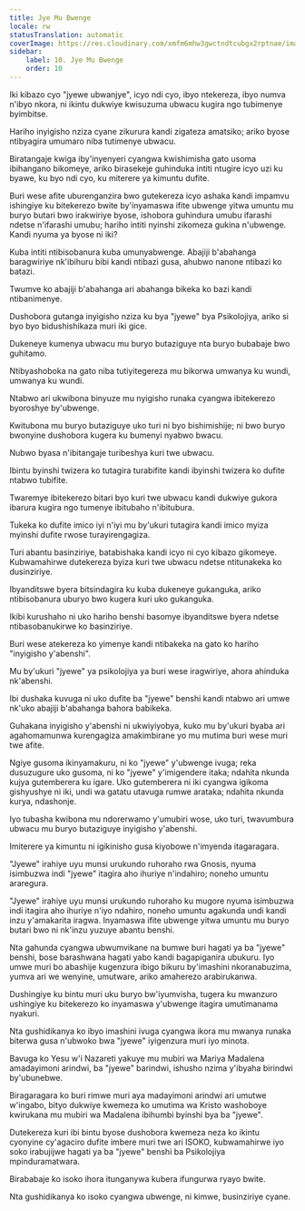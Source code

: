 ```yaml
---
title: Jye Mu Bwenge
locale: rw
statusTranslation: automatic
coverImage: https://res.cloudinary.com/xmfm6mhw3gwctndtcubgx2rptnae/image/upload/v1741354419/small_cover_la_gran_rebelion_28716e29d2.webp
sidebar:
    label: 10. Jye Mu Bwenge
    order: 10
---
```

Iki kibazo cyo "jyewe ubwanjye", icyo ndi cyo, ibyo ntekereza, ibyo numva n'ibyo nkora, ni ikintu dukwiye kwisuzuma ubwacu kugira ngo tubimenye byimbitse.

Hariho inyigisho nziza cyane zikurura kandi zigateza amatsiko; ariko byose ntibyagira umumaro niba tutimenye ubwacu.

Biratangaje kwiga iby'inyenyeri cyangwa kwishimisha gato usoma ibihangano bikomeye, ariko birasekeje guhinduka intiti ntugire icyo uzi ku byawe, ku byo ndi cyo, ku miterere ya kimuntu dufite.

Buri wese afite uburenganzira bwo gutekereza icyo ashaka kandi impamvu ishingiye ku bitekerezo bwite by'inyamaswa ifite ubwenge yitwa umuntu mu buryo butari bwo irakwiriye byose, ishobora guhindura umubu ifarashi ndetse n'ifarashi umubu; hariho intiti nyinshi zikomeza gukina n'ubwenge. Kandi nyuma ya byose ni iki?

Kuba intiti ntibisobanura kuba umunyabwenge. Abajiji b'abahanga baragwiriye nk'ibihuru bibi kandi ntibazi gusa, ahubwo nanone ntibazi ko batazi.

Twumve ko abajiji b'abahanga ari abahanga bikeka ko bazi kandi ntibanimenye.

Dushobora gutanga inyigisho nziza ku bya "jyewe" bya Psikolojiya, ariko si byo byo bidushishikaza muri iki gice.

Dukeneye kumenya ubwacu mu buryo butaziguye nta buryo bubabaje bwo guhitamo.

Ntibyashoboka na gato niba tutiyitegereza mu bikorwa umwanya ku wundi, umwanya ku wundi.

Ntabwo ari ukwibona binyuze mu nyigisho runaka cyangwa ibitekerezo byoroshye by'ubwenge.

Kwitubona mu buryo butaziguye uko turi ni byo bishimishije; ni bwo buryo bwonyine dushobora kugera ku bumenyi nyabwo bwacu.

Nubwo byasa n'ibitangaje turibeshya kuri twe ubwacu.

Ibintu byinshi twizera ko tutagira turabifite kandi ibyinshi twizera ko dufite ntabwo tubifite.

Twaremye ibitekerezo bitari byo kuri twe ubwacu kandi dukwiye gukora ibarura kugira ngo tumenye ibitubaho n'ibitubura.

Tukeka ko dufite imico iyi n'iyi mu by'ukuri tutagira kandi imico myiza myinshi dufite rwose turayirengagiza.

Turi abantu basinziriye, batabishaka kandi icyo ni cyo kibazo gikomeye. Kubwamahirwe dutekereza byiza kuri twe ubwacu ndetse ntitunakeka ko dusinziriye.

Ibyanditswe byera bitsindagira ku kuba dukeneye gukanguka, ariko ntibisobanura uburyo bwo kugera kuri uko gukanguka.

Ikibi kurushaho ni uko hariho benshi basomye ibyanditswe byera ndetse ntibasobanukirwe ko basinziriye.

Buri wese atekereza ko yimenye kandi ntibakeka na gato ko hariho "inyigisho y'abenshi".

Mu by'ukuri "jyewe" ya psikolojiya ya buri wese iragwiriye, ahora ahinduka nk'abenshi.

Ibi dushaka kuvuga ni uko dufite ba "jyewe" benshi kandi ntabwo ari umwe nk'uko abajiji b'abahanga bahora babikeka.

Guhakana inyigisho y'abenshi ni ukwiyiyobya, kuko mu by'ukuri byaba ari agahomamunwa kurengagiza amakimbirane yo mu mutima buri wese muri twe afite.

Ngiye gusoma ikinyamakuru, ni ko "jyewe" y'ubwenge ivuga; reka dusuzugure uko gusoma, ni ko "jyewe" y'imigendere itaka; ndahita nkunda kujya gutemberera ku igare. Uko gutemberera ni iki cyangwa igikoma gishyushye ni iki, undi wa gatatu utavuga rumwe arataka; ndahita nkunda kurya, ndashonje.

Iyo tubasha kwibona mu ndorerwamo y'umubiri wose, uko turi, twavumbura ubwacu mu buryo butaziguye inyigisho y'abenshi.

Imiterere ya kimuntu ni igikinisho gusa kiyobowe n'imyenda itagaragara.

"Jyewe" irahiye uyu munsi urukundo ruhoraho rwa Gnosis, nyuma isimbuzwa indi "jyewe" itagira aho ihuriye n'indahiro; noneho umuntu araregura.

"Jyewe" irahiye uyu munsi urukundo ruhoraho ku mugore nyuma isimbuzwa indi itagira aho ihuriye n'iyo ndahiro, noneho umuntu agakunda undi kandi inzu y'amakarita iragwa. Inyamaswa ifite ubwenge yitwa umuntu mu buryo butari bwo ni nk'inzu yuzuye abantu benshi.

Nta gahunda cyangwa ubwumvikane na bumwe buri hagati ya ba "jyewe" benshi, bose barashwana hagati yabo kandi bagapiganira ubukuru. Iyo umwe muri bo abashije kugenzura ibigo bikuru by'imashini nkoranabuzima, yumva ari we wenyine, umutware, ariko amaherezo arabirukanwa.

Dushingiye ku bintu muri uku buryo bw'iyumvisha, tugera ku mwanzuro ushingiye ku bitekerezo ko inyamaswa y'ubwenge itagira umutimanama nyakuri.

Nta gushidikanya ko ibyo imashini ivuga cyangwa ikora mu mwanya runaka biterwa gusa n'ubwoko bwa "jyewe" iyigenzura muri iyo minota.

Bavuga ko Yesu w'i Nazareti yakuye mu mubiri wa Mariya Madalena amadayimoni arindwi, ba "jyewe" barindwi, ishusho nzima y'ibyaha birindwi by'ubunebwe.

Biragaragara ko buri rimwe muri aya madayimoni arindwi ari umutwe w'ingabo, bityo dukwiye kwemeza ko umutima wa Kristo washoboye kwirukana mu mubiri wa Madalena ibihumbi byinshi bya ba "jyewe".

Dutekereza kuri ibi bintu byose dushobora kwemeza neza ko ikintu cyonyine cy'agaciro dufite imbere muri twe ari ISOKO, kubwamahirwe iyo soko irabujijwe hagati ya ba "jyewe" benshi ba Psikolojiya mpinduramatwara.

Birababaje ko isoko ihora itunganywa kubera ifungurwa ryayo bwite.

Nta gushidikanya ko isoko cyangwa ubwenge, ni kimwe, businziriye cyane.

